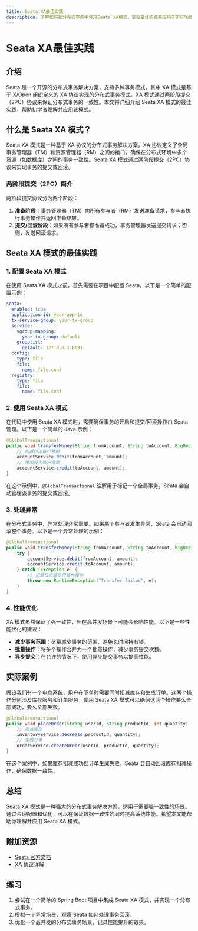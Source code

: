 ```yaml
---
title: Seata XA最佳实践
description: 了解如何在分布式事务中使用Seata XA模式，掌握最佳实践并应用于实际场景。
---
```


# Seata XA最佳实践

## 介绍

Seata 是一个开源的分布式事务解决方案，支持多种事务模式，其中 XA 模式是基于 X/Open 组织定义的 XA 协议实现的分布式事务模式。XA 模式通过两阶段提交（2PC）协议来保证分布式事务的一致性。本文将详细介绍 Seata XA 模式的最佳实践，帮助初学者理解并应用该模式。

## 什么是 Seata XA 模式？

Seata XA 模式是一种基于 XA 协议的分布式事务解决方案。XA 协议定义了全局事务管理器（TM）和资源管理器（RM）之间的接口，确保在分布式环境中多个资源（如数据库）之间的事务一致性。Seata XA 模式通过两阶段提交（2PC）协议来实现事务的提交或回滚。

### 两阶段提交（2PC）简介

两阶段提交协议分为两个阶段：

1. **准备阶段**：事务管理器（TM）向所有参与者（RM）发送准备请求，参与者执行事务操作并返回准备结果。
2. **提交/回滚阶段**：如果所有参与者都准备成功，事务管理器发送提交请求；否则，发送回滚请求。

## Seata XA 模式的最佳实践

### 1. 配置 Seata XA 模式

在使用 Seata XA 模式之前，首先需要在项目中配置 Seata。以下是一个简单的配置示例：

```yaml
seata:
  enabled: true
  application-id: your-app-id
  tx-service-group: your-tx-group
  service:
    vgroup-mapping:
      your-tx-group: default
    grouplist:
      default: 127.0.0.1:8091
  config:
    type: file
    file:
      name: file.conf
  registry:
    type: file
    file:
      name: file.conf
```

### 2. 使用 Seata XA 模式

在代码中使用 Seata XA 模式时，需要确保事务的开启和提交/回滚操作由 Seata 管理。以下是一个简单的 Java 示例：

```java
@GlobalTransactional
public void transferMoney(String fromAccount, String toAccount, BigDecimal amount) {
    // 扣减转出账户余额
    accountService.debit(fromAccount, amount);
    // 增加转入账户余额
    accountService.credit(toAccount, amount);
}
```

在这个示例中，`@GlobalTransactional` 注解用于标记一个全局事务。Seata 会自动管理该事务的提交或回滚。

### 3. 处理异常

在分布式事务中，异常处理非常重要。如果某个参与者发生异常，Seata 会自动回滚整个事务。以下是一个异常处理的示例：

```java
@GlobalTransactional
public void transferMoney(String fromAccount, String toAccount, BigDecimal amount) {
    try {
        accountService.debit(fromAccount, amount);
        accountService.credit(toAccount, amount);
    } catch (Exception e) {
        // 记录日志或执行其他操作
        throw new RuntimeException("Transfer failed", e);
    }
}
```

### 4. 性能优化

XA 模式虽然保证了强一致性，但在高并发场景下可能会影响性能。以下是一些性能优化的建议：

- **减少事务范围**：尽量减少事务的范围，避免长时间持有锁。
- **批量操作**：将多个操作合并为一个批量操作，减少事务提交次数。
- **异步提交**：在允许的情况下，使用异步提交事务以提高性能。

## 实际案例

假设我们有一个电商系统，用户在下单时需要同时扣减库存和生成订单。这两个操作分别涉及库存服务和订单服务，使用 Seata XA 模式可以确保这两个操作要么全部成功，要么全部失败。

```java
@GlobalTransactional
public void placeOrder(String userId, String productId, int quantity) {
    // 扣减库存
    inventoryService.decrease(productId, quantity);
    // 生成订单
    orderService.createOrder(userId, productId, quantity);
}
```

在这个案例中，如果库存扣减成功但订单生成失败，Seata 会自动回滚库存扣减操作，确保数据一致性。

## 总结

Seata XA 模式是一种强大的分布式事务解决方案，适用于需要强一致性的场景。通过合理配置和优化，可以在保证数据一致性的同时提高系统性能。希望本文能帮助你理解并应用 Seata XA 模式。

## 附加资源

- [Seata 官方文档](https://seata.io/zh-cn/docs/overview/what-is-seata.html)
- [XA 协议详解](https://en.wikipedia.org/wiki/X/Open_XA)

## 练习

1. 尝试在一个简单的 Spring Boot 项目中集成 Seata XA 模式，并实现一个分布式事务。
2. 模拟一个异常场景，观察 Seata 如何处理事务回滚。
3. 优化一个高并发的分布式事务场景，记录性能提升的效果。

